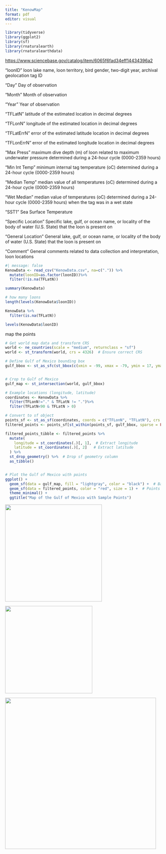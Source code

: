 ```yaml
---
title: "KenowMap"
format: pdf
editor: visual
---
```


```r
library(tidyverse)
library(ggplot2)
library(sf)
library(rnaturalearth)
library(rnaturalearthdata)

```

<https://www.sciencebase.gov/catalog/item/6065f6fad34eff14434396a2>

"loonID" loon lake name, loon territory, bird gender, two-digit year, archival geolocation tag ID

"Day" Day of observation

"Month" Month of observation

"Year" Year of observation

"TFLatN" latitude of the estimated location in decimal degrees

"TFLonN" longitude of the estimated location in decimal degrees

"TFLatErrN" error of the estimated latitude location in decimal degrees

"TFLonErrN" error of the estimated longitude location in decimal degrees

"Max Press" maximum dive depth (m) of loon related to maximum underwater pressure determined during a 24-hour cycle (0000-2359 hours)

"Min Int Temp" minimum internal tag temperature (oC) determined during a 24-hour cycle (0000-2359 hours)

"Median Temp" median value of all temperatures (oC) determined during a 24-hour cycle (0000-2359 hours)

"Wet Median" median value of temperatures (oC) determined during a 24-hour cycle (0000-2359 hours) when the tag was in a wet state

"SST1" Sea Surface Temperature

"Specific Location" Specific lake, gulf, or ocean name, or locality of the body of water (U.S. State) that the loon is present on

"General Location" General lake, gulf, or ocean name, or locality of the body of water (U.S. State) that the loon is present on

"Comment" General comments related to data collection and interpretation, loon locations

```r
#| message: false
KenowData <- read_csv("KenowData.csv", na=c(".")) %>% 
  mutate(loonID=as.factor(loonID))%>% 
  filter(!is.na(TFLatN))

summary(KenowData)

# how many loons
length(levels(KenowData$loonID))

KenowData %>% 
  filter(is.na(TFLatN))

levels(KenowData$loonID)
```

map the points

```r

# Get world map data and transform CRS
world <- ne_countries(scale = "medium", returnclass = "sf")
world <- st_transform(world, crs = 4326)  # Ensure correct CRS

# Define Gulf of Mexico bounding box
gulf_bbox <- st_as_sfc(st_bbox(c(xmin = -99, xmax = -79, ymin = 17, ymax = 31), crs = st_crs(world)))


# Crop to Gulf of Mexico
gulf_map <- st_intersection(world, gulf_bbox)

# Example locations (longitude, latitude)
coordinates <- KenowData %>% 
  filter(TFLonN!="." & TFLatN != ".")%>% 
  filter(TFLatN<90 & TFLatN > 0)

# Convert to sf object
points_sf <- st_as_sf(coordinates, coords = c("TFLonN", "TFLatN"), crs = 4326)
filtered_points <- points_sf[st_within(points_sf, gulf_bbox, sparse = FALSE), ]

filtered_points_tibble <- filtered_points %>%
  mutate(
    longitude = st_coordinates(.)[, 1],  # Extract longitude
    latitude = st_coordinates(.)[, 2]   # Extract latitude
  ) %>%
  st_drop_geometry() %>%  # Drop sf geometry column
  as_tibble()


# Plot the Gulf of Mexico with points
ggplot() +
  geom_sf(data = gulf_map, fill = "lightgray", color = "black") +  # Base map
  geom_sf(data = filtered_points, color = "red", size = 1) +  # Points
  theme_minimal() +
  ggtitle("Map of the Gulf of Mexico with Sample Points")

```

![](images/clipboard-3625989192.png){width="313"}

![](images/clipboard-578407397.png){width="282"}

![](images/clipboard-2616112526.png){width="488"}
